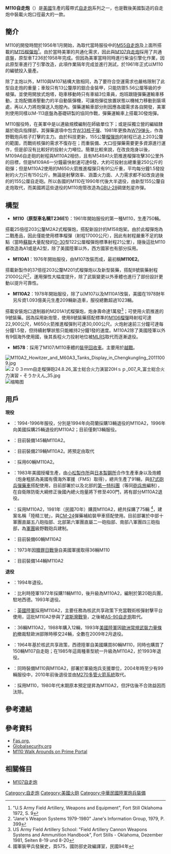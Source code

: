 {{noteTA
|G1=Military
|G2=Unit
|1=zh-cn:炮;zh-hk:炮;zh-tw:砲;
|2=zh-cn:自行火炮;zh-hk:自走炮;zh-tw:自走砲;
|3=zh-hans:坦克;zh-hk:坦克;zh-tw:戰車;
|5=zh-cn:主战坦克;zh-tw:主力戰車;zh-hk:主戰坦克;zh-mo:主戰坦克;
|6=zh-cn:驱逐战车;zh-hk:驅逐戰車;zh-tw:驅逐戰車;
|7=zh-cn:步兵战车;zh-hk:步兵戰車;zh-tw:步兵戰車;
|8=zh-cn:轻型坦克;zh-tw:輕戰車;zh-hk:輕型坦克;zh-mo:輕型坦克;
|9=zh-cn:中型坦克;zh-tw:中戰車;zh-hk:中型坦克;zh-mo:中型坦克;
|4=zh-cn:重型坦克;zh-tw:重戰車;zh-hk:重型坦克;zh-mo:重型坦克;
}}
{{Infobox Weapon
|name= M110自走炮
|image= File:M110.jpg
|image_size= 300px
|caption= [[美國|美國]]的M110
|origin= {{USA}}
|type= [[自走炮|自走炮]]
<!-- 種類選擇 -->
|is_ranged=yes
|is_bladed=
|is_explosive=yes
|is_artillery=yes
|is_vehicle=yes
|is_missile=yes
|is_UK=
<!-- Service history -->
|service= 1961年-
|used_by=[[美國|美國]]、其他
|wars= [[越戰|越戰]]、[[波斯灣戰爭|波斯灣戰爭]]
<!-- 生產歷史 -->
|designer= 
|design_date=1956~1961
|manufacturer=
|unit_cost=
|production_date=1961~1983
|number=1023(A2型)
|variants= 
<!-- 基本規格 -->
|spec_label=
|weight= 28.35 噸
|length= 車體：6.46米<br />連主炮：10.732米
|part_length= 7.51公尺（37[[倍徑|倍徑]]）
|width=3.15米
|height=3.145米
|diameter=
|crew=車載：5人<br />火炮運作：13人
<!-- 車輛/飛彈 規格 -->
|armour=13公釐
|primary_armament=203毫米M2/M201A1/M201A2加農炮
|secondary_armament=
|engine=底特律柴油8V-71T二行程液冷增壓柴油引擎
|engine_power=405匹馬力/2300轉
|transmission=艾利森XTG-411-2A液壓自動變速機，前進4檔，後退2檔
|payload_capacity=
|fuel_capacity=980公升
|pw_ratio=14.3匹馬力/噸
|suspension=扭力桿
|clearance=
|vehicle_range=523公里
|speed=54.7公里/小時
|guidance=
<!-- 投射武器規格 --> 
|cartridge=M106榴彈、M650火箭推進榴彈、<br />M106練習彈、M404榴彈、<br />M422戰術核炮彈、M426子母彈、<br />M509榴彈、M753戰術核炮彈
|caliber=203公釐
|action=
|rate=2發/分
|velocity=
|range= 24,000公尺
|max_range=29,100公尺（使用火箭推進榴彈）
|feed= 
|sights=M115週視鏡<br>N116C肘形鏡 
<!-- Artillery specifications -->
|breech=
|recoil=
|carriage=
|elevation=-2度~+65度
|traverse=左右30度
}}
'''M110自走炮'''（{{lang-en|M110 203mm self-propelled gun}}）是[[美國|美國]]生產的履帶式[[自走炮|自走炮]]系列之一，也是戰後美國製造的自走炮中裝載火炮口徑最大的一款。

== 簡介 ==
M110的開發時間於1956年1月開始，為取代當時服役中的[[M55自走炮|M55自走炮]]及上面所搭載的[[M115榴彈炮|M115榴彈炮]]<ref>"U.S Army Field Artillery, Weapons and Equipment", Fort Still Oklahoma 1972, S. 9</ref>。由於當時美軍的共通化需求，因此與[[M107自走炮|M107自走炮]]採用了共通底盤，原型車T236於1958年完成。但因為美軍當時同時進行柴油引擎化作業，因此原型車進行了引擎改造，此項作業隔年完成並進行測試，於1961年正式以M110的編號投入量產。

除了主炮以外，M110與M107結構大致相同，為了要符合空運需求也嚴格限制了此型自走炮的重量；車殼只有13公釐厚的鋁合金裝甲，只能防禦5.56公厘等級的步槍彈。並使用開放式炮塔，砲車移動時只有車組3位乘員，炮班跟隨彈藥運輸車移動，主炮配備液壓動力的半自動裝彈機，可讓炮彈從放置狀態以機械力移動到裝填處，再以人力將炮彈送入炮膛內。彈藥運輸車部分則因應各國需求各自開發，美軍則使用同樣以M-113底盤為基礎研製的{{link-en|M548彈藥運輸車|M548}}協同作戰，彈藥運輸車上搭載30發炮彈。

M110服役時，在美軍中是以連級規模編制在師級單位下；或是採獨立營的編組隸屬於砲兵指揮部，其彈藥選項中包含[[W33_(核砲彈)|W33核子彈]]、1981年更換為[[W79_(核砲彈)|W79弹头]]，作為野戰炮兵核子打擊的主力。由於科技更新，155公釐[[榴彈炮|榴彈炮]]的射程已追上203公釐的範圍，而戰術核彈的需求不復存在；而重裝備、大口徑彈藥需要更多資源進行運作，但是卻沒有比較好的投射火力噸位。簡單比較來說，在改良炮身以後，M109A6自走砲的射程與M110A2相仿，且有M549A1火箭推進榴彈攻擊30公里外的目標，但是M109A6一分鐘最快射速可達6發，大約可投射出總重量250公斤的砲彈；但是M110A2使用的M650火箭推進榴彈只有91公斤重，平均每分鐘1.5發投射的火力只有150公斤。無論是射擊效率、涵蓋火力面、人力需求都不如改良過後的的155公厘自走砲。所以各國的M110在1990年代後大半退役，由新型155公釐自走炮取代，而美國將這些退役的M110炮管改造為[[GBU-28|GBU-28]]碉堡剋星炸彈。

== 構型 ==
* '''M110（原型車名稱T236E1）'''：1961年開始服役的第一種M110，生產750輛。
搭載25倍徑203公釐M2A2式榴彈炮，搭配新設計的M158炮架。由於此榴彈炮為二戰產品，因此僅能使用標準榴彈（射程17000公尺），因此有射程嚴重不足的缺點（當時[[蘇聯|蘇聯]]大量配發的[[D-30|D-30]]型122公厘榴彈炮標準射程21公里），隨後這批M110都改造為A1或是A2型，除了美國陸軍以外，西方國家也有部分採用。

* '''M110A1'''：1976年開始服役，由M107改裝而成，最初稱'''M110E2'''。
搭載新製作的37倍徑203公釐M201式榴彈炮以及新型裝藥，搭配8號裝藥射程21000公尺<ref name="jane 79">"Jane's Weapon Systems 1979-1980" Jane's Information Group, 1979, P. 399</ref>，運用彈性大幅度提升，除了武裝變更以外車體也進行了部份設計更動以提升可靠性。

* '''M110A2'''：1978年開始服役，除了以M107以及M110A1改裝，美國在1978財年另斥資1.093億美元生產209輛新造車，服役總數超過1023輛。
搭載安裝炮口退制器的M201A1式榴彈炮，炮身壽命達1萬發<ref name=>US Army Field Artillery School: "Field Artillery Cannon Weapons Systems and Ammunition Handbook", Fort Stills - Oklahoma, Dezember 1981, Seiten 8-19 und 8-20</ref>；可使用火箭推進的9號裝藥。因為採用新炮管，使用8號裝藥搭配標準的[[M106榴彈|M106榴彈]]時射程可達22,900公尺，M650火箭推進榴彈則可達30,000公尺。火炮射速前三分鐘可達每分鐘1.5發，但持續射擊狀態只能維持2分鐘1發的速度。M110A2除了美國陸軍以外有9個海外使用國，後其長程火力投射地位被[[MLRS|MLRS]]取代而逐漸退役。

* '''M578'''：採用了M107/M110車體的[[裝甲回收車|裝甲回收車]]。主要用於[[越戰|越戰]]。
[[File:M110A2_Howitzer_and_M60A3_Tanks_Display_in_Chengkungling_20111009.jpg|thumb]]
[[File:２０３ｍｍ自走榴弾砲24.8.26_富士総合火力演習20Hｓｐ_007_R_富士総合火力演習・そうかえん_35.jpg|thumb]]
[[File:M110_Column.JPEG|缩略图]]
==用戶==
'''現役'''
*{{BHR}}：1994-1996年服役，分別是1994年向荷蘭採購13輛退役的M110A2，1996年向美國採購25輛退役的M110A2；目前僅剩13輛服役。
*{{GRE}}：目前裝備145輛M110A2。
*{{TUR}}：目前裝備219輛M110A2。將預定由{{tsl|en|T-155 Fırtına|T-155風暴式自走炮}}取代
*{{MAR}}：採用60輛M110A2。
*{{JPN}}：1983年美國授權生產，由[[小松製作所|小松製作所]]與[[日本製鋼所|日本製鋼所]]合作生產車身以及炮體（炮身粗胚為美國有價海外軍援（FMS）取得），總共生產了91輛，與[[87式砲兵彈藥車|87式砲兵彈藥車]]搭配使用，目前部署於{{link-ja|陸上自衛隊富士教導團|富士教導団}}以及北部的[[陸上自衛隊第1特科團|第一特科團]]（等同[[砲兵|砲兵]][[旅_(軍隊)|旅]]編制），在自衛隊防衛大綱修正後國內總火炮量將下修至400門，將有部分M110A2退役。
*{{ROC}}：採用M110A2，1981年（民國70年）購買M110A2，總共採購了75輛 <ref>國軍裝甲兵發展史，頁575，國防部史政編譯室，民國94年</ref>，建案名稱「陸精三號」，與[[CM-24|CM-24]]彈藥補給裝甲車搭配使用。目前部署於中部十軍團直屬五八砲指部、北部第六軍團直屬二一砲指部、南部八軍團四三砲指部，為[[軍團|軍團]]級野戰砲兵建制。
*{{PAK}}：目前裝備60輛M110A2
*{{ISR}}：1973年因[[贖罪日戰爭|贖罪日戰爭]]自美國軍援取得36輛M110
*{{EGY}}：目前裝備144輛M110A2
'''退役'''
*{{USA}}：1994年退役。
*{{BEL}}：比利時陸軍1972年採購11輛M110，後升級為M110A2，編制於第20砲兵團，駐地西德。1993年退役。
*{{GBR}}：[[英國陸軍|英國陸軍]]採用M110A2，主要任務為核武共享政策下充當戰術核彈射擊平台使用，這批M110A2參與了[[波斯灣戰爭|波斯灣戰爭]]，之後被[[AS-90自走炮|AS-90自走炮]]取代。
*{{ESP}}：36輛M110A2，1988年購入12輛，1993年[[美國陸軍|美國陸軍]]因[[欧洲常规武装力量条约|歐洲常規武裝力量條約]]撤裁駐歐洲部隊時移交24輛，全數在2009年2月退役。
*{{GER}}：1964年基於核武共享政策，西德陸軍自美國購買80輛M110，同時也購買了150輛M107自走砲；在1985年這兩種車型統一升級為M110A2，於1993年退役。
*{{ROK}}：同時裝備M110與M110A2，部署於軍級炮兵支援單位，2004年時至少有99輛服役中，2010年前後退役並由[[M270多管火箭系統|M270多管火箭系統]]取代。
*{{ITA}}：採用M110，1980年代末期原本預定提昇為M110A2，但評估後不合效益因而汰除。

== 參考連結 ==
{{Commons|M110 203 mm self-propelled howitzer}}
{{Reflist}}

== 參考資料 ==
* [http://www.fas.org/man/dod-101/sys/land/m110a2.htm Fas.org.] {{Wayback|url=http://www.fas.org/man/dod-101/sys/land/m110a2.htm |date=20061011135628 }}
* [http://www.globalsecurity.org/military/systems/ground/m110a2.htm Globalsecurity.org] {{Wayback|url=http://www.globalsecurity.org/military/systems/ground/m110a2.htm |date=20061019062429 }}
* [http://www.primeportal.net/artillery/m110_home.htm M110 Walk Arounds on Prime Portal] {{Wayback|url=http://www.primeportal.net/artillery/m110_home.htm |date=20060915000801 }}

== 相關條目 ==
* [[M107自走炮|M107自走炮]]

{{中華民國（臺灣）裝甲戰斗車輛}}
{{大韓民國的裝甲戰鬥車輛}}
{{美國二戰後裝甲戰鬥車輛}}
{{自衛隊裝甲戰鬥車輛}}

[[Category:自走炮|Category:自走炮]]
[[Category:美國火砲|Category:美國火砲]]
[[Category:中華民國陸軍炮兵裝備|Category:中華民國陸軍炮兵裝備]]